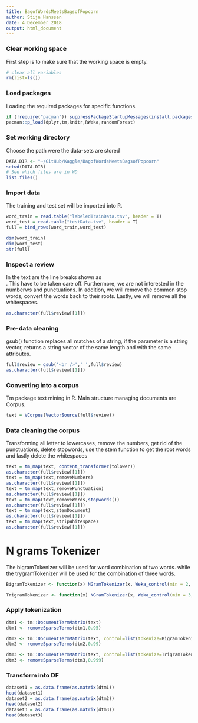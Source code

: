 ```yaml
---
title: BagofWordsMeetsBagsofPopcorn
author: Stijn Hanssen
date: 4 December 2018
output: html_document
---
```


### Clear working space
First step is to make sure that the working space is empty.
```r
# clear all variables
rm(list=ls()) 
```

### Load packages
Loading the required packages for specific functions.
```r
if (!require("pacman")) suppressPackageStartupMessages(install.packages("pacman"))
pacman::p_load(dplyr,tm,knitr,RWeka,randomForest)
```

### Set working directory
Choose the path were the data-sets are stored
```r
DATA.DIR <- "~/GitHub/Kaggle/BagofWordsMeetsBagsofPopcorn"
setwd(DATA.DIR)
# See which files are in WD
list.files() 
```

### Import data
The training and test set will be imported into R.
```r
word_train = read.table("labeledTrainData.tsv", header = T)
word_test = read.table("testData.tsv", header = T)
full = bind_rows(word_train,word_test)

dim(word_train)
dim(word_test)
str(full)
```

### Inspect a review
In the text are the line breaks shown as *<br />*. This have to be taken care off. Furthermore, we are not interested in the numberws and punctuations. In addition, we will remove the common stop words, convert the words back to their roots. Lastly, we will remove all the whitespaces.
```r
as.character(full$review[[1]])
```

### Pre-data cleaning
gsub() function replaces all matches of a string, if the parameter is a string vector, returns a string vector of the same length and with the same attributes.
```r
full$review = gsub('<br />',' ',full$review)
as.character(full$review[[1]])
```

### Converting into a corpus
Tm package text mining in R. Main structure managing documents are Corpus. 
```r
text = VCorpus(VectorSource(full$review))
```

### Data cleaning the corpus
Transforming all letter to lowercases, remove the numbers, get rid of the punctuations, delete stopwords, use the stem function to get the root words and lastly delete the whitespaces
```r
text = tm_map(text, content_transformer(tolower))
as.character(full$review[[1]])
text = tm_map(text,removeNumbers)
as.character(full$review[[1]])
text = tm_map(text,removePunctuation)
as.character(full$review[[1]])
text = tm_map(text,removeWords,stopwords())
as.character(full$review[[1]])
text = tm_map(text,stemDocument)
as.character(full$review[[1]])
text = tm_map(text,stripWhitespace)
as.character(full$review[[1]])
```

# N grams Tokenizer
The bigramTokenizer will be used for word combination of two words. while the trygramTokenizer will be used for the combination of three words.
```r
BigramTokenizer <- function(x) NGramTokenizer(x, Weka_control(min = 2, max = 2))

TrigramTokenizer <- function(x) NGramTokenizer(x, Weka_control(min = 3, max = 3))
```

### Apply tokenization
```r
dtm1 <- tm::DocumentTermMatrix(text)
dtm1 <- removeSparseTerms(dtm1,0.95)

dtm2 <- tm::DocumentTermMatrix(text, control=list(tokenize=BigramTokenizer))
dtm2 <- removeSparseTerms(dtm2,0.99)

dtm3 <- tm::DocumentTermMatrix(text, control=list(tokenize=TrigramTokenizer))
dtm3 <- removeSparseTerms(dtm3,0.999)
```

### Transform into DF
```r
dataset1 = as.data.frame(as.matrix(dtm1))
head(dataset1)
dataset2 = as.data.frame(as.matrix(dtm2))
head(dataset2)
dataset3 = as.data.frame(as.matrix(dtm3))
head(dataset3)
```


